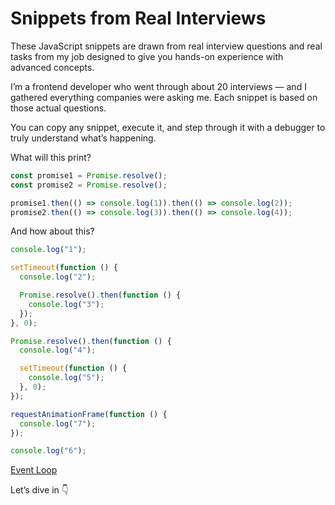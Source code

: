 # Snippets from Real Interviews

These JavaScript snippets are drawn from real interview questions and real tasks from my job designed to give you hands-on experience with advanced concepts.

I’m a frontend developer who went through about 20 interviews — and I gathered everything companies were asking me.
Each snippet is based on those actual questions.

You can copy any snippet, execute it, and step through it with a debugger to truly understand what’s happening.

What will this print?

```js filename="Promise Resolution Order" copy
const promise1 = Promise.resolve();
const promise2 = Promise.resolve();

promise1.then(() => console.log(1)).then(() => console.log(2));
promise2.then(() => console.log(3)).then(() => console.log(4));
```

And how about this?

```js filename="Event Loop" copy
console.log("1");

setTimeout(function () {
  console.log("2");

  Promise.resolve().then(function () {
    console.log("3");
  });
}, 0);

Promise.resolve().then(function () {
  console.log("4");

  setTimeout(function () {
    console.log("5");
  }, 0);
});

requestAnimationFrame(function () {
  console.log("7");
});

console.log("6");
```

[Event Loop](/learn-js-and-mdn/event-loop)

Let’s dive in 👇